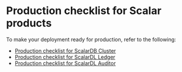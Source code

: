 # Production checklist for Scalar products

To make your deployment ready for production, refer to the following:

* [Production checklist for ScalarDB Cluster](ProductionChecklistForScalarDBCluster.mdx)
* [Production checklist for ScalarDL Ledger](ProductionChecklistForScalarDLLedger.mdx)
* [Production checklist for ScalarDL Auditor](ProductionChecklistForScalarDLAuditor.mdx)
